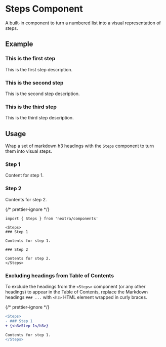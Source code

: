 
# Steps Component

A built-in component to turn a numbered list into a visual representation of
steps.

## Example

<Steps>

### This is the first step

This is the first step description.

### This is the second step

This is the second step description.

### This is the third step

This is the third step description.

</Steps>

## Usage

Wrap a set of markdown h3 headings with the `Steps` component to turn them into
visual steps.

<Steps>

### Step 1

Content for step 1.

### Step 2

Contents for step 2.

</Steps>

{/* prettier-ignore */}
```mdx
import { Steps } from 'nextra/components'

<Steps>
### Step 1

Contents for step 1.

### Step 2

Contents for step 2.
</Steps>
```

### Excluding headings from Table of Contents

To exclude the headings from the `<Steps>` component (or any other headings) to
appear in the Table of Contents, replace the Markdown headings `### ...` with
`<h3>` HTML element wrapped in curly braces.

{/* prettier-ignore */}
```diff
<Steps>
- ### Step 1
+ {<h3>Step 1</h3>}

Contents for step 1.
</Steps>
```
